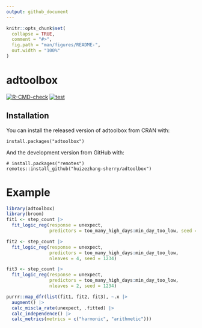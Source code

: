 ```yaml
---
output: github_document
---
```


<!-- README.md is generated from README.Rmd. Please edit that file -->

```r
knitr::opts_chunk$set(
  collapse = TRUE,
  comment = "#>",
  fig.path = "man/figures/README-",
  out.width = "100%"
)
```

# adtoolbox

<!-- badges: start -->
[![R-CMD-check](https://github.com/huizezhang-sherry/adtoolbox/actions/workflows/R-CMD-check.yaml/badge.svg)](https://github.com/huizezhang-sherry/adtoolbox/actions/workflows/R-CMD-check.yaml)
[![test](https://github.com/huizezhang-sherry/adtoolbox/actions/workflows/test.yaml/badge.svg)](https://github.com/huizezhang-sherry/adtoolbox/actions/workflows/test-coverage.yaml)
<!-- badges: end -->

## Installation

You can install the released version of adtoolbox from CRAN with:

````
install.packages("adtoolbox")
````


And the development version from GitHub with:

````
# install.packages("remotes")
remotes::install_github("huizezhang-sherry/adtoolbox")
````

# Example

```r
library(adtoolbox)
library(broom)
fit1 <- step_count |> 
  fit_logic_reg(response = unexpect, 
                predictors = too_many_high_days:min_day_too_low, seed = 1234) 

fit2 <- step_count |> 
  fit_logic_reg(response = unexpect, 
                predictors = too_many_high_days:min_day_too_low,
                nleaves = 4, seed = 1234) 

fit3 <- step_count |> 
  fit_logic_reg(response = unexpect, 
                predictors = too_many_high_days:min_day_too_low,
                nleaves = 2, seed = 1234) 

purrr::map_dfr(list(fit1, fit2, fit3), ~.x |> 
  augment() |> 
  calc_miscla_rate(unexpect, .fitted) |> 
  calc_independence() |> 
  calc_metrics(metrics = c("harmonic", "arithmetic")))
```

